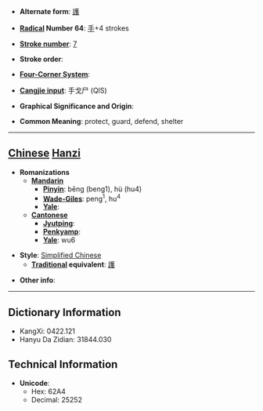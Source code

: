 * '''Alternate form''': [[護]]

* '''[[Wiktionary:Chinese radical index| Radical]] Number 64''': [[Wiktionary:Chinese radical index 手|手]]+4 strokes

* '''[[Wiktionary:Chinese total strokes index|Stroke number]]''': [[Wiktionary:Chinese total strokes index 7|7]]

* '''Stroke order''': 

* '''[[Wiktionary:Chinese four corner index|Four-Corner System]]''': 

* '''[[Wiktionary:Chinese Cangjie index|Cangjie input]]''': 手戈尸 (QIS)

* '''Graphical Significance and Origin''': 

* '''Common Meaning''': protect, guard, defend, shelter

----

== [[Chinese]] [[Hanzi]] ==

* '''Romanizations'''
** '''[[Mandarin]]'''
*** '''[[Pinyin]]''': bēng (beng1), hù (hu4)
*** '''[[Wade-Giles]]''': peng<sup>1</sup>, hu<sup>4</sup>
*** '''[[Yale]]''': 
** '''[[Cantonese]]'''
*** '''[[Jyutping]]''':
*** '''[[Penkyamp]]''': 
*** '''[[Yale]]''': wu6

* '''Style''': [[Simplified Chinese]] 
** '''[[Traditional Chinese|Traditional]] equivalent''': [[護]]

* '''Other info''': 

----

== Dictionary Information ==

* KangXi: 0422.121
* Hanyu Da Zidian: 31844.030

== Technical Information ==

* '''Unicode''':
** Hex: 62A4
** Decimal: 25252